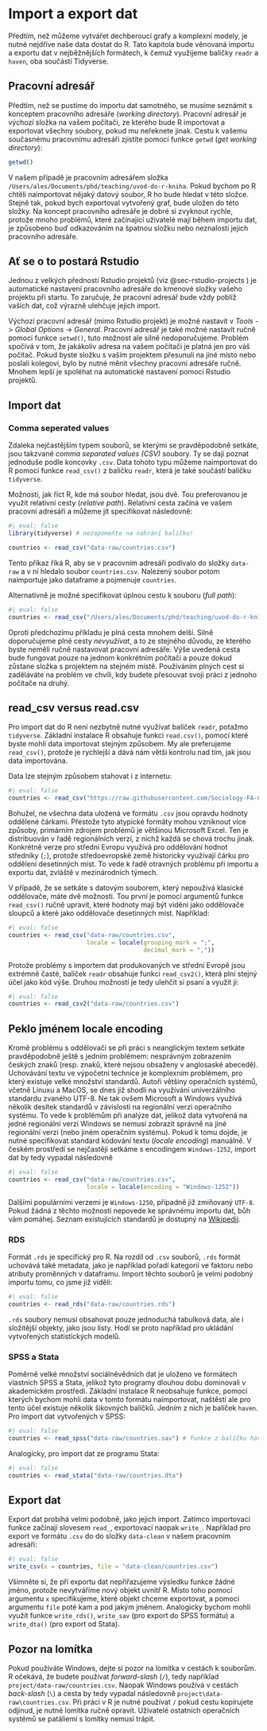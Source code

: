 # Import a export dat

Předtím, než můžeme vytvářet dechberoucí grafy a komplexní modely, je nutné nejdříve naše data dostat do R. Tato kapitola bude věnovaná importu a exportu dat v nejběžnějších formátech, k čemuž využijeme balíčky `readr` a `haven`, oba součástí Tidyverse.

## Pracovní adresář

Předtím, než se pustíme do importu dat samotného, se musíme seznámit s konceptem pracovního adresáře (*working directory*). Pracovní adresář je výchozí složka na vašem počítači, ze kterého bude R importovat a exportovat všechny soubory, pokud mu neřeknete jinak. Cestu k vašemu současnému pracovnímu adresáři zjistíte pomocí funkce `getwd` (*get working directory*):

```r
getwd()
```

V našem případě je pracovním adresářem složka `/Users/ales/Documents/phd/teaching/uvod-do-r-kniha`. Pokud bychom po R chtěli naimportovat nějaký datový soubor, R ho bude hledat v této složce. Stejně tak, pokud bych exportoval vytvořený graf, bude uložen do této složky. Na koncept pracovního adresáře je dobré si zvyknout rychle, protože mnoho problémů, které začínající uživatelé mají během importu dat, je způsobeno buď odkazováním na špatnou složku nebo neznalostí jejich pracovního adresáře.

::: callout-tip
## Ať se o to postará Rstudio

Jednou z velkých předností Rstudio projektů (viz @sec-rstudio-projects ) je automatické nastavení pracovního adresáře do kmenové složky vašeho projektu při startu. To zaručuje, že pracovní adresář bude vždy poblíž vašich dat, což výrazně ulehčuje jejich import.
:::

Výchozí pracovní adresář (mimo Rstudio projekt) je možné nastavit v *Tools* -\> *Global Options* -\> *General*. Pracovní adresář je také možné nastavit ručně pomocí funkce `setwd()`, tuto možnost ale silně nedoporučujeme. Problém spočívá v tom, že jakákoliv adresa na vašem počítači je platná jen pro váš počítač. Pokud byste složku s vaším projektem přesunuli na jiné místo nebo poslali kolegovi, bylo by nutné měnit všechny pracovní adresáře ručně. Mnohem lepší je spoléhat na automatické nastavení pomocí Rstudio projektů.

## Import dat

### Comma seperated values

Zdaleka nejčastějším typem souborů, se kterými se pravděpodobně setkáte, jsou takzvané *comma separated values (CSV)* soubory. Ty se dají poznat jednoduše podle koncovky `.csv`. Data tohoto typu můžeme naimportovat do R pomocí funkce `read_csv()` z balíčku `readr`, která je také součástí balíčku `tidyverse`.

Možnosti, jak říct R, kde má soubor hledat, jsou dvě. Tou preferovanou je využít relativní cesty (*relative path*). Relativní cesta začíná ve vašem pracovní adresáři a můžeme jít specifikovat následovně:

```r
#| eval: false
library(tidyverse) # nezapomeňte na nahrání balíčku!

countries <- read_csv("data-raw/countries.csv")
```

Tento příkaz říká R, aby se v pracovním adresáři podívalo do složky `data-raw` a v ní hledalo soubor `countries.csv`. Nalezený soubor potom naimportuje jako dataframe a pojmenuje `countries`.

Alternativně je možné specifikovat úplnou cestu k souboru (*full path*):

```r
#| eval: false
countries <- read_csv("/Users/ales/Documents/phd/teaching/uvod-do-r-kniha/data-raw/countries.csv")
```

Oproti předchozímu příkladu je plná cesta mnohem delší. Silně doporučujeme plné cesty *nevyužívat*, a to ze stejného důvodu, ze kterého byste neměli ručně nastavovat pracovní adresáře. Výše uvedená cesta bude fungovat pouze na jednom konkrétním počítači a pouze dokud zůstane složka s projektem na stejném místě. Používáním plných cest si zaděláváte na problém ve chvíli, kdy budete přesouvat svoji práci z jednoho počítače na druhý.

::: callout-note
## read_csv versus read.csv

Pro import dat do R není nezbytně nutné využívat balíček `readr`, potažmo `tidyverse`. Základní instalace R obsahuje funkci `read.csv()`, pomocí které byste mohli data importovat stejným způsobem. My ale preferujeme `read_csv()`, protože je rychlejší a dává nám větší kontrolu nad tím, jak jsou data importována.
:::

Data lze stejným způsobem stahovat i z internetu:

```r
#| eval: false
countries <- read_csv("https://raw.githubusercontent.com/Sociology-FA-CU/Uvod_do_analyzy_dat_v_R/master/data/countries.csv")
```

Bohužel, ne všechna data uložená ve formátu `.csv` jsou opravdu hodnoty oddělené čárkami. Přestože tyto atypické formáty mohou vzniknout více způsoby, primárním zdrojem problémů je většinou Microsoft Excel. Ten je distribuován v řadě regionálních verzí, z nichž každá se chová trochu jinak. Konkrétně verze pro střední Evropu využívá pro oddělování hodnot středníky (`;`), protože středoevropské země historicky využívají čárku pro oddělení desetinných míst. To vede k řadě otravných problému při importu a exportu dat, zvláště v mezinárodních týmech.

V případě, že se setkáte s datovým souborem, který nepoužívá klasické oddělovače, máte dvě možnosti. Tou první je pomocí argumentů funkce `read_csv()` ručně upravit, které hodnoty mají být viděni jako oddělovače sloupců a které jako oddělovače desetinných míst. Například:

```r
#| eval: false
countries <- read_csv("data-raw/countries.csv",
                      locale = locale(grouping_mark = ";",
                                      decimal_mark = ","))
```

Protože problémy s importem dat produkovaných ve střední Evropě jsou extrémně časté, balíček `readr` obsahuje funkci `read_csv2()`, která plní stejný účel jako kód výše. Druhou možností je tedy ulehčit si psaní a využít ji:

```r
#| eval: false
countries <- read_csv2("data-raw/countries.csv")
```

::: callout-warning
## Peklo jménem locale encoding

Kromě problému s oddělovači se při práci s neanglickým textem setkáte pravděpodobně ještě s jedním problémem: nesprávným zobrazením českých znaků (resp. znaků, které nejsou obsaženy v anglosaské abecedě). Uchovávání textu ve výpočetní technice je komplexním problémem, pro který existuje velké množství standardů. Autoři většiny operačních systémů, včetně Linuxu a MacOS, se dnes již shodli na využívání univerzálního standardu zvaného UTF-8. Ne tak ovšem Microsoft a Windows využívá několik desítek standardů v závislosti na regionální verzi operačního systému. To vede k problémům při analýze dat, jelikož data vytvořená na jedné regionální verzi Windows se nemusí zobrazit správně na jiné regionální verzi (nebo jiném operačním systému). Pokud k tomu dojde, je nutné specifikovat standard kódování textu (*locale encoding*) manuálně. V českém prostředí se nejčastěji setkáme s encodingem `Windows-1252`, import dat by tedy vypadal následovně

```r
#| eval: false
countries <- read_csv("data-raw/countries.csv",
                      locale = locale(encoding = "Windows-1252"))
```

Dalšími populárními verzemi je `Windows-1250`, případně již zmiňovaný `UTF-8`. Pokud žádná z těchto možností nepovede ke správnému importu dat, bůh vám pomáhej. Seznam existujících standardů je dostupný na [Wikipedii](https://en.wikipedia.org/wiki/Windows_code_page).
:::

### RDS

Formát `.rds` je specifický pro R. Na rozdíl od `.csv` souborů, `.rds` formát uchovává také metadata, jako je například pořadí kategorií ve faktoru nebo atributy proměnných v dataframu. Import těchto souborů je velmi podobný importu tomu, co jsme již viděli:

```r
#| eval: false
countries <- read_rds("data-raw/countries.rds")
```

`.rds` soubory nemusí obsahovat pouze jednoduchá tabulková data, ale i složitější objekty, jako jsou listy. Hodí se proto například pro ukládání vytvořených statistických modelů.

### SPSS a Stata

Poměrně velké množství sociálněvědních dat je uloženo ve formátech vlastních SPSS a Stata, jelikož tyto programy dlouhou dobu dominovali v akademickém prostředí. Základní instalace R neobsahuje funkce, pomocí kterých bychom mohli data v tomto formátu naimportovat, naštěstí ale pro tento účel existuje několik šikovných balíčků. Jedním z nich je balíček `haven`. Pro import dat vytvořených v SPSS:

```r
#| eval: false
countries <- read_spss("data-raw/countries.sav") # funkce z balíčku haven
```

Analogicky, pro import dat ze programu Stata:

```r
#| eval: false
countries <- read_stata("data-raw/countries.dta")
```

## Export dat

Export dat probíhá velmi podobně, jako jejich import. Zatímco importovací funkce začínají slovesem `read_`, exportovací naopak `write_`. Například pro export ve formátu `.csv` do do složky `data-clean` v našem pracovním adresáři:

```r
#| eval: false
write_csv(x = countries, file = "data-clean/countries.csv")
```

Všimněte si, že při exportu dat nepřiřazujeme výsledku funkce žádné jméno, protože nevytváříme nový objekt uvnitř R. Místo toho pomocí argumentu `x` specifikujeme, které objekt chceme exportovat, a pomocí argumentu `file` poté kam a pod jakým jménem. Analogicky bychom mohli využít funkce `write_rds()`, `write_sav` (pro export do SPSS formátu) a `write_dta()` (pro export od Stata).

::: callout-caution
## Pozor na lomítka

Pokud používáte Windows, dejte si pozor na lomítka v cestách k souborům. R očekává, že budete používat *forward-slash* (`/`), tedy například `project/data-raw/countries.csv`. Naopak Windows používá v cestách *back-slash* (`\`) a cesta by tedy vypadal následovně `project\data-raw\countries.csv`. Při práci v R je nutné používat `/` pokud cestu kopírujete odjinud, je nutné lomítka ručně opravit. Uživatelé ostatních operačních systémů se patáliemi s lomítky nemusí trápit.
:::
